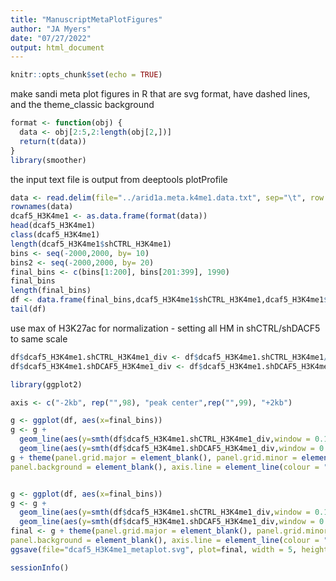 ---
title: "ManuscriptMetaPlotFigures"
author: "JA Myers"
date: "07/27/2022"
output: html_document
---

```{r setup, include=FALSE}
knitr::opts_chunk$set(echo = TRUE)
```

make sandi meta plot figures in R that are 
svg format, have dashed lines, and the theme_classic background

```{r}
format <- function(obj) {
  data <- obj[2:5,2:length(obj[2,])]
  return(t(data))
}
library(smoother)
```

the input text file is output from deeptools plotProfile

```{r}
data <- read.delim(file="../arid1a.meta.k4me1.data.txt", sep="\t", row.names = 1, stringsAsFactors = FALSE)
rownames(data)
dcaf5_H3K4me1 <- as.data.frame(format(data))
head(dcaf5_H3K4me1)
class(dcaf5_H3K4me1)
length(dcaf5_H3K4me1$shCTRL_H3K4me1)
bins <- seq(-2000,2000, by= 10)
bins2 <- seq(-2000,2000, by= 20)
final_bins <- c(bins[1:200], bins[201:399], 1990)
final_bins 
length(final_bins)
df <- data.frame(final_bins,dcaf5_H3K4me1$shCTRL_H3K4me1,dcaf5_H3K4me1$shDCAF5_H3K4me1 )
tail(df)
```
use max of H3K27ac for normalization - setting all HM in shCTRL/shDACF5 to same scale

```{r}
df$dcaf5_H3K4me1.shCTRL_H3K4me1_div <- df$dcaf5_H3K4me1.shCTRL_H3K4me1/6.21
df$dcaf5_H3K4me1.shDCAF5_H3K4me1_div <- df$dcaf5_H3K4me1.shDCAF5_H3K4me1/6.21
```

```{r}
library(ggplot2)

axis <- c("-2kb", rep("",98), "peak center",rep("",99), "+2kb")

g <- ggplot(df, aes(x=final_bins))
g <- g +
  geom_line(aes(y=smth(df$dcaf5_H3K4me1.shCTRL_H3K4me1_div,window = 0.1,method = "gaussian")), colour="#000000", size=1.2, linetype="dashed")+
  geom_line(aes(y=smth(df$dcaf5_H3K4me1.shDCAF5_H3K4me1_div,window = 0.1,method = "gaussian")), colour="#000000", size=1.2)+ylab(label = "dcaf5_H3K4me1 Normalized Coverage")+xlab(label = "Distance (bp)")
g + theme(panel.grid.major = element_blank(), panel.grid.minor = element_blank(),
panel.background = element_blank(), axis.line = element_line(colour = "black"))+ylim(0,1)


g <- ggplot(df, aes(x=final_bins))
g <- g +
  geom_line(aes(y=smth(df$dcaf5_H3K4me1.shCTRL_H3K4me1_div,window = 0.1,method = "gaussian")), colour="#000000", size=1.2, linetype="dashed")+
  geom_line(aes(y=smth(df$dcaf5_H3K4me1.shDCAF5_H3K4me1_div,window = 0.1,method = "gaussian")), colour="#000000", size=1.2)+ylab(label = "dcaf5_H3K4me1 Normalized Coverage")+xlab(label = "Distance (bp)")
final <- g + theme(panel.grid.major = element_blank(), panel.grid.minor = element_blank(),
panel.background = element_blank(), axis.line = element_line(colour = "black"))+ylim(0,1)
ggsave(file="dcaf5_H3K4me1_metaplot.svg", plot=final, width = 5, height = 5)
```

```{r}
sessionInfo()
```
